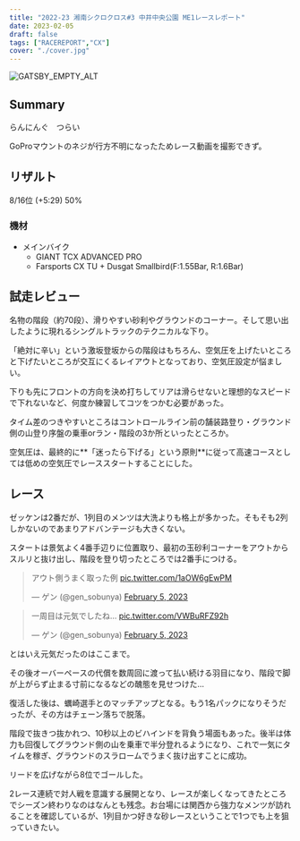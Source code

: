 ```yaml
---
title: "2022-23 湘南シクロクロス#3 中井中央公園 ME1レースレポート"
date: 2023-02-05
draft: false
tags: ["RACEREPORT","CX"]
cover: "./cover.jpg"
---
```


![GATSBY_EMPTY_ALT](./cover.jpg)

## Summary

らんにんぐ　つらい

GoProマウントのネジが行方不明になったためレース動画を撮影できず。

## リザルト

8/16位 (+5:29) 50%

### 機材

- メインバイク
  - GIANT TCX ADVANCED PRO
  - Farsports CX TU + Dusgat Smallbird(F:1.55Bar, R:1.6Bar)

## 試走レビュー

名物の階段（約70段）、滑りやすい砂利やグラウンドのコーナー。そして思い出したように現れるシングルトラックのテクニカルな下り。

「絶対に辛い」という激坂登坂からの階段はもちろん、空気圧を上げたいところと下げたいところが交互にくるレイアウトとなっており、空気圧設定が悩ましい。

下りも先にフロントの方向を決め打ちしてリアは滑らせないと理想的なスピードで下れないなど、何度か練習してコツをつかむ必要があった。

タイム差のつきやすいところはコントロールライン前の舗装路登り・グラウンド側の山登り序盤の乗車orラン・階段の3か所といったところか。

空気圧は、最終的に**「迷ったら下げる」という原則**に従って高速コースとしては低めの空気圧でレーススタートすることにした。

## レース

ゼッケンは2番だが、1列目のメンツは大洗よりも格上が多かった。そもそも2列しかないのであまりアドバンテージも大きくない。

スタートは景気よく4番手辺りに位置取り、最初の玉砂利コーナーをアウトからスルリと抜け出し、階段を登り切ったところでは2番手につける。

<blockquote class="twitter-tweet" data-partner="tweetdeck"><p lang="ja" dir="ltr">アウト側うまく取った例 <a href="https://t.co/1aOW6gEwPM">pic.twitter.com/1aOW6gEwPM</a></p>&mdash; ゲン (@gen_sobunya) <a href="https://twitter.com/gen_sobunya/status/1622177462846394369?ref_src=twsrc%5Etfw">February 5, 2023</a></blockquote>

<blockquote class="twitter-tweet" data-partner="tweetdeck"><p lang="ja" dir="ltr">一周目は元気でしたね… <a href="https://t.co/VWBuRFZ92h">pic.twitter.com/VWBuRFZ92h</a></p>&mdash; ゲン (@gen_sobunya) <a href="https://twitter.com/gen_sobunya/status/1622172997900730368?ref_src=twsrc%5Etfw">February 5, 2023</a></blockquote>

とはいえ元気だったのはここまで。

その後オーバーペースの代償を数周回に渡って払い続ける羽目になり、階段で脚が上がらず止まる寸前になるなどの醜態を見せつけた…

復活した後は、蠣崎選手とのマッチアップとなる。もう1名パックになりそうだったが、その方はチェーン落ちで脱落。

階段で抜きつ抜かれつ、10秒以上のビハインドを背負う場面もあった。後半は体力も回復してグラウンド側の山を乗車で半分登れるようになり、これで一気にタイムを稼ぎ、グラウンドのスラロームでうまく抜け出すことに成功。

リードを広げながら8位でゴールした。

2レース連続で対人戦を意識する展開となり、レースが楽しくなってきたところでシーズン終わりなのはなんとも残念。お台場には関西から強力なメンツが訪れることを確認しているが、1列目かつ好きな砂レースということで1つでも上を狙っていきたい。
